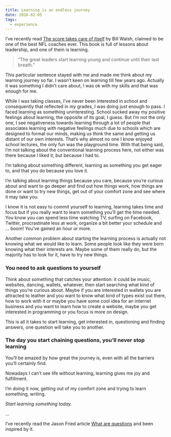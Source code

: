 ```yaml
---
title: Learning is an endless journey
date: 2016-02-05
tags:
  - experience
---
```


I’ve recently read [The score takes care of itself](https://amzn.com/1591843472) by Bill Walsh, claimed to be one of the best NFL coaches ever. This book is full of lessons about leadership, and one of them is learning.

> “The great leaders start learning young and continue until their last breath.”

This particular sentence stayed with me and made me think about my learning journey so far. I wasn’t keen on learning till few years ago. Actually it was something I didn’t care about, I was ok with my skills and that was enough for me.

While I was taking classes, I’ve never been interested in school and consequently that reflected in my grades, I was doing just enough to pass. I faced learning as something uninteresting. School sucked away my positive feelings about learning, the opposite of its goal, I guess. But I’m not the only one, I see negativeness towards learning through a lot of people that associates learning with negative feelings much due to schools which are designed to format our minds, making us think the same and getting us distant of our own interests. That’s why almost no one I know enjoyed school lectures, the only fun was the playground time. With that being said, I’m not talking about the conventional learning process here, not either was there because I liked it, but because I had to.

I’m talking about something different, learning as something you get eager to, and that you do because you love it.

I’m talking about learning things because you care, because you’re curious about and want to go deeper and find out how things work, how things are done or want to try new things, get out of your comfort zone and see where it may take you.

I know it is not easy to commit yourself to learning, learning takes time and focus but if you really want to learn something you’ll get the time needed. You know you can spend less time watching TV, surfing on Facebook, Twitter, procrastinate less at work, organize a bit better your schedule and … boom! You’ve gained an hour or more.

Another common problem about starting the learning process is actually not knowing what we would like to learn. Some people look like they were born knowing what their interests are. Maybe some of them really do, but the majority has to look for it, have to try new things.

### You need to ask questions to yourself

Think about something that catches your attention: it could be music, websites, dancing, wallets, whatever, then start searching what kind of things you’re curious about. Maybe if you are interested in wallets you are attracted to leather and you want to know what kind of types exist out there, how to work with it or maybe you have some cool idea for an internet business and you want to learn how to create a website, maybe you get interested in programming or you focus is more on design.

This is all it takes to start learning, get interested in, questioning and finding answers, one question will take you to another.

### The day you start chaining questions, you’ll never stop learning

You’ll be amazed by how great the journey is, even with all the barriers you’ll certainly find.

Nowadays I can’t see life without learning, learning gives me joy and fulfillment.

I’m doing it now, getting out of my comfort zone and trying to learn something, writing.

_Start learning something today._

...

I’ve recently read the Jason Fried article [What are questions](https://m.signalvnoise.com/what-are-questions/) and been inspired by it.

